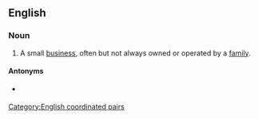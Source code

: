 {{also|mom-and-pop}}

==English==

===Noun===
{{en-noun|head=[[mom]] and [[pop]]}}

# A small [[business]], often but not always owned or operated by a [[family]].

====Antonyms====
* {{sense|small business}} {{l|en|big box}}

[[Category:English coordinated pairs]]